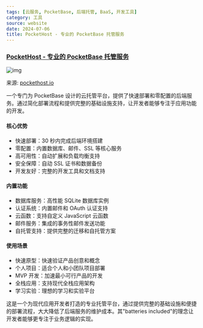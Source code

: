 ```yaml
---
tags: [云服务, PocketBase, 后端托管, BaaS, 开发工具]
category: 工具
source: website
date: 2024-07-06
title: PocketHost - 专业的 PocketBase 托管服务
---
```


### [PocketHost - 专业的 PocketBase 托管服务](https://pockethost.io/)

![img](https://img.mengpeng.tech/i/2024/12/08/675507241410f.webp)

来源: [pockethost.io](https://pockethost.io/)

一个专门为 PocketBase 设计的云托管平台，提供了快速部署和零配置的后端服务。通过简化部署流程和提供完整的基础设施支持，让开发者能够专注于应用功能的开发。

#### 核心优势
- 快速部署：30 秒内完成后端环境搭建
- 零配置：内置数据库、邮件、SSL 等核心服务
- 高可用性：自动扩展和负载均衡支持
- 安全保障：自动 SSL 证书和数据备份
- 开发友好：完整的开发工具和文档支持

#### 内置功能
- 数据库服务：高性能 SQLite 数据库实例
- 认证系统：内置邮件和 OAuth 认证支持
- 云函数：支持自定义 JavaScript 云函数
- 邮件服务：集成的事务性邮件发送功能
- 自托管支持：提供完整的迁移和自托管方案

#### 使用场景
- 快速原型：快速验证产品创意和概念
- 个人项目：适合个人和小团队项目部署
- MVP 开发：加速最小可行产品的开发
- 全栈应用：支持现代全栈应用架构
- 学习实验：理想的学习和实验平台

这是一个为现代应用开发者打造的专业托管平台，通过提供完整的基础设施和便捷的部署流程，大大降低了后端服务的维护成本。其"batteries included"的理念让开发者能够更专注于业务逻辑的实现。 